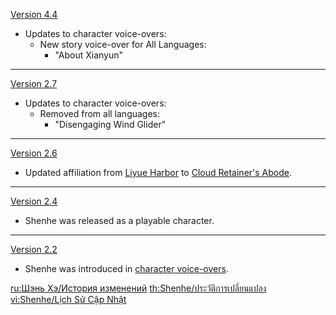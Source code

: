 {{Change History/Header}}
[[Version 4.4]]
* Updates to character voice-overs:
** New story voice-over for All Languages:
*** "About Xianyun"
----
[[Version 2.7]]
* Updates to character voice-overs:
** Removed from all languages:
*** "Disengaging Wind Glider"
----
[[Version 2.6]]
* Updated affiliation from [[Liyue Harbor]] to [[Cloud Retainer's Abode]].
----
[[Version 2.4]]
* Shenhe was released as a playable character.
----
[[Version 2.2]]
* Shenhe was introduced in [[Shenhe/Lore#Character Interactions|character voice-overs]].
<noinclude>

[[ru:Шэнь Хэ/История изменений]]
[[th:Shenhe/ประวัติการเปลี่ยนแปลง]]
[[vi:Shenhe/Lịch Sử Cập Nhật]]
</noinclude>